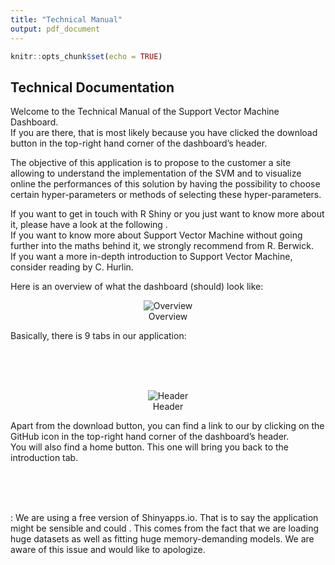 ```yaml
---
title: "Technical Manual"
output: pdf_document
---
```


```r
knitr::opts_chunk$set(echo = TRUE)
```

## Technical Documentation

Welcome to the Technical Manual of the Support Vector Machine Dashboard.  
If you are there, that is most likely because you have clicked the download button in the top-right hand corner of the dashboard's header.  

The objective of this application is to propose to the customer a site allowing to understand
the implementation of the SVM and to visualize online the performances of this solution by having the possibility to choose certain hyper-parameters or methods of selecting these hyper-parameters.  

If you want to get in touch with R Shiny or you just want to know more about it, please have a look at the following \href{https://shiny.rstudio.com/}{link}.  
If you want to know more about Support Vector Machine without going further into the maths behind it, we strongly recommend \href{http://web.mit.edu/6.034/wwwbob/svm-notes-long-08.pdf}{An Idiot’s guide to Support Vector Machines (SVMs)} from R. Berwick\footnote{Professor, Computational Linguistics, MIT.}.  
If you want a more in-depth introduction to Support Vector Machine, consider reading  \href{https://sites.google.com/view/christophe-hurlin/teaching-resources/support-vector-machine}{Support Vector Machine} by C. Hurlin\footnote{Professor, Economics, University of Orleans.}.
\newline  

Here is an overview of what the dashboard (should) look like:

<center>
![Overview](Technical_Manual.PNG)
</center>


Basically, there is 9 tabs in our application:
\begin{enumerate}
\item \textbf{"A little Introduction"} : Here you can find information about the authors as well as where to find the datasets in case you want to try it.
\item \textbf{"How to SVM 101"} : Here is a little introduction about Support Vector Machine, explaining briefly what is a SVM, the different types of SVM, the different types of kernel, what is the "kernel trick" as well as the different kernels that exists.
\item \textbf{"Our Analysis"} : Here is what we have done on our side. We explained the basics (recall, precision, confusion matrix, ROC and so on).  We tried to fit the best models for each algorithms that we implemented, showing the results and briefly conclude with a model comparison. We also discuss the limits of doing Random Under Sampling on our datasets by doing a comparison with algorithms that are being trained on the whole training set. \textbf{If you have troubleshootings rendering \LaTeX  formulas, please check your navigator's cache.}
\item \textbf{"Data Explanatory"} : Here you can play around with the data. The first box is meant to show a few observations with all the variables so you can have a look at what the variables looks like. Then on the other boxes, you can have some simple and basics informations about a variable. At the end, you get the correlation matrix between all the variables.
\item \textbf{"SVM"} : Here is the first tab where you can fit a model to our training set. For instance, you can fit a SVM model by choosing all the parameters and hyperparameters that are explained in the "How to SVM 101" tab.
\item \textbf{"XGBoost"} : Here you can fit a XGBoost model. If you want more details about XGBoost please follow this \href{https://xgboost.readthedocs.io/en/latest/tutorials/model.html}{link}. It is worth mentionning that XGBoost is widely used and is a really popular tool among Kaggle competitors and Data Scientists in industry. More details about the parameters/hyperparameters can be found \href{https://cran.r-project.org/web/packages/xgboost/xgboost.pdf}{here}.
\item \textbf{"K-Nearest-Neighbors"} : Here you can fit a KNN model. If you want more details about what KNN is, please have a look at this \href{https://en.wikipedia.org/wiki/K-nearest_neighbors_algorithm}{link}.
\item \textbf{"Logistic Regression"} : Here you can fit a Logistic Regression. Feel free to choose the variables you want the logit to take consideration of. Please be aware that you basically need to \textbf{always} have the target variable (Class) selected. More information about the Logistic Regression \href{https://en.wikipedia.org/wiki/Logistic_regression}{here}.
\item \textbf{"Model Comparison"} : Here you have the summary of all the ROCs and PROCs of the models you have trained. Please be aware that in order this tab to work, you need to have trained all 4 type of models (SVM, XGBoost, KNN and Logistic Regression).
\end{enumerate}  

&nbsp;  
&nbsp;  
&nbsp;  

<center>
![Header](header.PNG)
</center>

Apart from the download button, you can find a link to our \href{https://github.com/loicpalma/Shiny_App}{GitHub repository} by clicking on the GitHub icon in the top-right hand corner of the dashboard's header.  
You will also find a home button. This one will bring you back to the introduction tab.
\newline

&nbsp;  
&nbsp;  
&nbsp; 
&nbsp;  
 
 
\textbf{NOTA BENE} : We are using a free version of Shinyapps.io. That is to say the application might be sensible and could \textbf{crash}. This comes from the fact that we are
loading huge datasets as well as fitting huge memory-demanding models. We are aware of this issue and would like to apologize.